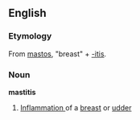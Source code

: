 ==English==
===Etymology===
From {{Gr.}} [[mastos]], "breast" + [[-itis]].

===Noun===
'''mastitis'''
#[[inflammation|Inflammation ]] of a [[breast]] or [[udder]]
